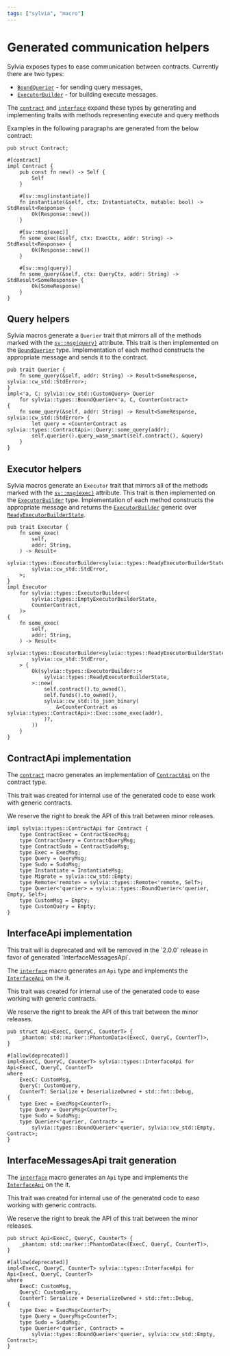 ```yaml
---
tags: ["sylvia", "macro"]
---
```



# Generated communication helpers

Sylvia exposes types to ease communication between contracts. Currently there are two types:

- [`BoundQuerier`](../../types/communication#boundquerier) - for sending query messages,
- [`ExecutorBuilder`](../../types/communication#executorbuilder) - for building execute messages.

The [`contract`](../contract) and [`interface`](../interface) expand these types by generating and
implementing traits with methods representing execute and query methods

Examples in the following paragraphs are generated from the below contract:

```rust, template="sylvia-empty"
pub struct Contract;

#[contract]
impl Contract {
    pub const fn new() -> Self {
        Self
    }

    #[sv::msg(instantiate)]
    fn instantiate(&self, ctx: InstantiateCtx, mutable: bool) -> StdResult<Response> {
        Ok(Response::new())
    }

    #[sv::msg(exec)]
    fn some_exec(&self, ctx: ExecCtx, addr: String) -> StdResult<Response> {
        Ok(Response::new())
    }

    #[sv::msg(query)]
    fn some_query(&self, ctx: QueryCtx, addr: String) -> StdResult<SomeResponse> {
        Ok(SomeResponse)
    }
}
```

## Query helpers

Sylvia macros generate a `Querier` trait that mirrors all of the methods marked with the
[`sv::msg(query)`](../attributes/msg.mdx) attribute. This trait is then implemented on the
[`BoundQuerier`](../../types/communication#boundquerier) type. Implementation of each method
constructs the appropriate message and sends it to the contract.

```rust, template="sylvia-empty"
pub trait Querier {
    fn some_query(&self, addr: String) -> Result<SomeResponse, sylvia::cw_std::StdError>;
}
impl<'a, C: sylvia::cw_std::CustomQuery> Querier
    for sylvia::types::BoundQuerier<'a, C, CounterContract>
{
    fn some_query(&self, addr: String) -> Result<SomeResponse, sylvia::cw_std::StdError> {
        let query = <CounterContract as sylvia::types::ContractApi>::Query::some_query(addr);
        self.querier().query_wasm_smart(self.contract(), &query)
    }
}
```

## Executor helpers

Sylvia macros generate an `Executor` trait that mirrors all of the methods marked with the
[`sv::msg(exec)`](../attributes/msg.mdx) attribute. This trait is then implemented on the
[`ExecutorBuilder`](../../types/communication#executorbuilder) type. Implementation of each method
constructs the appropriate message and returns the
[`ExecutorBuilder`](../../types/communication#executorbuilder) generic over
[`ReadyExecutorBuilderState`](https://docs.rs/sylvia/latest/sylvia/types/struct.ReadyExecutorBuilderState.html).

```rust, template="sylvia-empty"
pub trait Executor {
    fn some_exec(
        self,
        addr: String,
    ) -> Result<
        sylvia::types::ExecutorBuilder<sylvia::types::ReadyExecutorBuilderState>,
        sylvia::cw_std::StdError,
    >;
}
impl Executor
    for sylvia::types::ExecutorBuilder<(
        sylvia::types::EmptyExecutorBuilderState,
        CounterContract,
    )>
{
    fn some_exec(
        self,
        addr: String,
    ) -> Result<
        sylvia::types::ExecutorBuilder<sylvia::types::ReadyExecutorBuilderState>,
        sylvia::cw_std::StdError,
    > {
        Ok(sylvia::types::ExecutorBuilder::<
            sylvia::types::ReadyExecutorBuilderState,
        >::new(
            self.contract().to_owned(),
            self.funds().to_owned(),
            sylvia::cw_std::to_json_binary(
                &<CounterContract as sylvia::types::ContractApi>::Exec::some_exec(addr),
            )?,
        ))
    }
}
```

## ContractApi implementation

The [`contract`](../contract) macro generates an implementation of
[`ContractApi`](https://docs.rs/sylvia/latest/sylvia/types/trait.ContractApi.html) on the contract
type.

This trait was created for internal use of the generated code to ease work with generic contracts.

<Callout>We reserve the right to break the API of this trait between minor releases.</Callout>

```rust, template="sylvia-empty"
impl sylvia::types::ContractApi for Contract {
    type ContractExec = ContractExecMsg;
    type ContractQuery = ContractQueryMsg;
    type ContractSudo = ContractSudoMsg;
    type Exec = ExecMsg;
    type Query = QueryMsg;
    type Sudo = SudoMsg;
    type Instantiate = InstantiateMsg;
    type Migrate = sylvia::cw_std::Empty;
    type Remote<'remote> = sylvia::types::Remote<'remote, Self>;
    type Querier<'querier> = sylvia::types::BoundQuerier<'querier, Empty, Self>;
    type CustomMsg = Empty;
    type CustomQuery = Empty;
}
```

## InterfaceApi implementation

<Callout>
  This trait will is deprecated and will be removed in the `2.0.0` release in favor of generated
  `InterfaceMessagesApi`.
</Callout>

The [`interface`](../interface) macro generates an `Api` type and implements the
[`InterfaceApi`](https://docs.rs/sylvia/latest/sylvia/types/trait.InterfaceApi.html) on the it.

This trait was created for internal use of the generated code to ease working with generic
contracts.

<Callout>We reserve the right to break the API of this trait between the minor releases.</Callout>

```rust, template="sylvia-empty"
pub struct Api<ExecC, QueryC, CounterT> {
    _phantom: std::marker::PhantomData<(ExecC, QueryC, CounterT)>,
}

#[allow(deprecated)]
impl<ExecC, QueryC, CounterT> sylvia::types::InterfaceApi for Api<ExecC, QueryC, CounterT>
where
    ExecC: CustomMsg,
    QueryC: CustomQuery,
    CounterT: Serialize + DeserializeOwned + std::fmt::Debug,
{
    type Exec = ExecMsg<CounterT>;
    type Query = QueryMsg<CounterT>;
    type Sudo = SudoMsg;
    type Querier<'querier, Contract> =
        sylvia::types::BoundQuerier<'querier, sylvia::cw_std::Empty, Contract>;
}
```

## InterfaceMessagesApi trait generation

The [`interface`](../interface) macro generates an `Api` type and implements the
[`InterfaceApi`](https://docs.rs/sylvia/latest/sylvia/types/trait.InterfaceApi.html) on the it.

This trait was created for internal use of the generated code to ease working with generic
contracts.

<Callout>We reserve the right to break the API of this trait between the minor releases.</Callout>

```rust, template="sylvia-empty"
pub struct Api<ExecC, QueryC, CounterT> {
    _phantom: std::marker::PhantomData<(ExecC, QueryC, CounterT)>,
}

#[allow(deprecated)]
impl<ExecC, QueryC, CounterT> sylvia::types::InterfaceApi for Api<ExecC, QueryC, CounterT>
where
    ExecC: CustomMsg,
    QueryC: CustomQuery,
    CounterT: Serialize + DeserializeOwned + std::fmt::Debug,
{
    type Exec = ExecMsg<CounterT>;
    type Query = QueryMsg<CounterT>;
    type Sudo = SudoMsg;
    type Querier<'querier, Contract> =
        sylvia::types::BoundQuerier<'querier, sylvia::cw_std::Empty, Contract>;
}
```
